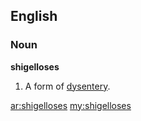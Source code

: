 ==English==

===Noun===
'''shigelloses'''

# {{medicine}} {{plural of|[[shigellosis]]}}  A form of [[dysentery]].

[[ar:shigelloses]]
[[my:shigelloses]]